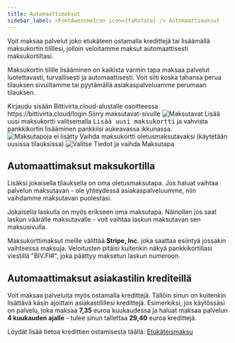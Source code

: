 ```yaml
---
title: Automaattimaksut
sidebar_label: <FontAwesomeIcon icon={faRotate} /> Automaattimaksut
---
```



Voit maksaa palvelut joko etukäteen ostamalla kredittejä tai lisäämällä
maksukortin tilillesi, jolloin veloitamme maksut automaattisesti
maksukortiltasi.

Maksukortin tilille lisääminen on kaikista varmin tapa maksaa palvelut
luotettavasti, turvallisesti ja automaattisesti. Voit silti koska tahansa perua
tilauksen sivuiltamme tai pyytämällä asiakaspalveluamme perumaan tilauksen.

<Stepper title="Automaattimaksujen käyttöönotto maksukortille">
  <Step>
    Kirjaudu sisään Bittivirta.cloud-alustalle osoitteessa
    https://bittivirta.cloud/login
  </Step>
  <Step>
    Siirry maksutavat-sivulle
    <Image img={require("./assets/maksutavat.png")} alt="Maksutavat" />
  </Step>
  <Step>
    Lisää uusi maksukortti valitsemalla <kbd>Lisää uusi maksukortti</kbd> ja
    vahvista pankkikortin lisääminen pankkiisi aukeavassa ikkunassa.
    <Image
      img={require("./assets/ei-maksutapoja.png")}
      style={{ maxWidth: "400px" }}
      alt="Maksutapoja ei lisätty"
    />
  </Step>
  <Step>
    Vaihda maksukortti oletusmaksutavaksi (käytetään uusissa tilauksissa)
    <Image
      img={require("./assets/oletusmaksutapa.png")}
      alt="Valitse Tiedot ja vaihda Maksutapa"
    />
  </Step>
</Stepper>

## Automaattimaksut maksukortilla

Lisäksi jokaisella tilauksella on oma oletusmaksutapa. Jos haluat vaihtaa
palvelun maksutavan - ole yhteydessä asiakaspalveluumme, niin vaihdamme
maksutavan puolestasi.

Jokaisella laskulla on myös erikseen oma maksutapa. Näinollen jos saat laskun
väärälle maksutavalle - voit vaihtaa laskun maksutavan sen maksusivulla.

Maksukorttimaksut meille välittää **Stripe, Inc.** joka saattaa esiintyä
jossakin vaihteessa maksuja. Veloitusten pitäisi kuitenkin näkyä
pankkikortillasi viestillä "BIV.FI#", joka päättyy maksetun laskun numeroon.

## Automaattimaksut asiakastilin krediteillä

Voit maksaa palveluita myös ostamalla kredittejä. Tällöin sinun on kuitenkin
lisättävä käsin ajoittain asiakastilillesi kredittejä. Esimerkiksi, jos
käytössäsi on palvelu, joka maksaa **7,35** euroa kuukaudessa ja haluat maksaa
palvelun **4 kuukauden ajalle** - tulee sinun tallettaa **29,40** euroa
kredittejä.

Löydät lisää tietoa kredittien ostamisesta täällä:
[Etukäteismaksu](/client-area/invoicing/prepayments)
